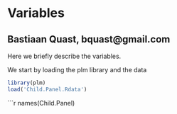 Variables
========================================================
Bastiaan Quast, bquast@gmail.com
--------------------------------------------------------

Here we briefly describe the variables.

We start by loading the plm library and the data
```r
library(plm)
load('Child.Panel.Rdata')
```

```r
names(Child.Panel)